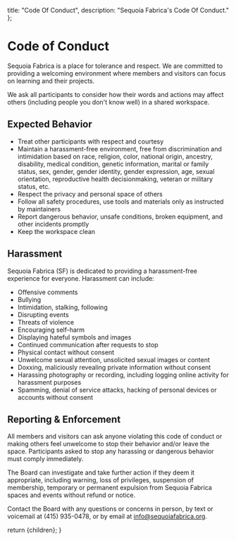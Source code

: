 
  title: "Code Of Conduct",
  description: "Sequoia Fabrica's Code Of Conduct."
};

# Code of Conduct

Sequoia Fabrica is a place for tolerance and respect. We are committed to providing a welcoming environment where members and visitors can focus on learning and their projects.

We ask all participants to consider how their words and actions may affect others (including people you don't know well) in a shared workspace.

## Expected Behavior

* Treat other participants with respect and courtesy
* Maintain a harassment-free environment, free from discrimination and intimidation based on race, religion, color, national origin, ancestry, disability, medical condition, genetic information, marital or family status, sex, gender, gender identity, gender expression, age, sexual orientation, reproductive health decisionmaking, veteran or military status, etc. 
* Respect the privacy and personal space of others
* Follow all safety procedures, use tools and materials only as instructed by maintainers
* Report dangerous behavior, unsafe conditions, broken equipment, and other incidents promptly
* Keep the workspace clean 

## Harassment

Sequoia Fabrica (SF) is dedicated to providing a harassment-free experience for everyone. Harassment can include:

- Offensive comments 
- Bullying
- Intimidation, stalking, following
- Disrupting events
- Threats of violence
- Encouraging self-harm
- Displaying hateful symbols and images
- Continued communication after requests to stop
- Physical contact without consent
- Unwelcome sexual attention, unsolicited sexual images or content
- Doxxing, maliciously revealing private information without consent
- Harassing photography or recording, including logging online activity for harassment purposes
- Spamming, denial of service attacks, hacking of personal devices or accounts without consent

## Reporting & Enforcement

All members and visitors can ask anyone violating this code of conduct or making others feel unwelcome to stop their behavior and/or leave the space. Participants asked to stop any harassing or dangerous behavior must comply immediately.

The Board can investigate and take further action if they deem it appropriate, including warning, loss of privileges, suspension of membership, temporary or permanent expulsion from Sequoia Fabrica spaces and events without refund or notice. 

Contact the Board with any questions or concerns in person, by text or voicemail at (415) 935-0478, or by email at [info@sequoiafabrica.org](mailto:info@sequoiafabrica.org).

  return <DocumentLayout metadata={metadata}>{children}</DocumentLayout>;
}

